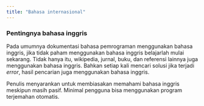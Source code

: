 ```yaml
---
title: "Bahasa internasional"
---
```


### Pentingnya bahasa inggris

Pada umumnya dokumentasi bahasa pemrograman menggunakan bahasa inggris, jika tidak paham menggunakan bahasa inggris belajarlah mulai sekarang.
Tidak hanya itu, wikipedia, jurnal, buku, dan referensi lainnya juga menggunakan bahasa inggris.
Bahkan setiap kali mencari solusi jika terjadi *error*, hasil pencarian juga menggunakan bahasa inggris.

Penulis menyarankan untuk membiasakan memahami bahasa inggris meskipun masih pasif.
Minimal pengguna bisa menggunakan program terjemahan otomatis.
